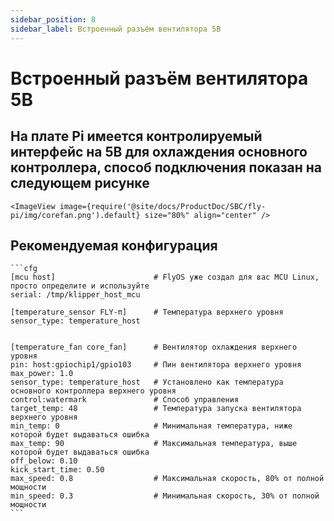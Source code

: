 ```yaml
---
sidebar_position: 8
sidebar_label: Встроенный разъём вентилятора 5В
---
```




# Встроенный разъём вентилятора 5В

## На плате Pi имеется контролируемый интерфейс на 5В для охлаждения основного контроллера, способ подключения показан на следующем рисунке

    <ImageView image={require('@site/docs/ProductDoc/SBC/fly-pi/img/corefan.png').default} size="80%" align="center" />

## Рекомендуемая конфигурация

    ```cfg
    [mcu host]                      # FlyOS уже создал для вас MCU Linux, просто определите и используйте           
    serial: /tmp/klipper_host_mcu 

    [temperature_sensor FLY-π]      # Температура верхнего уровня
    sensor_type: temperature_host


    [temperature_fan core_fan]      # Вентилятор охлаждения верхнего уровня
    pin: host:gpiochip1/gpio103     # Пин вентилятора верхнего уровня
    max_power: 1.0
    sensor_type: temperature_host   # Установлено как температура основного контроллера верхнего уровня
    control:watermark               # Способ управления
    target_temp: 48                 # Температура запуска вентилятора верхнего уровня
    min_temp: 0                     # Минимальная температура, ниже которой будет выдаваться ошибка
    max_temp: 90                    # Максимальная температура, выше которой будет выдаваться ошибка
    off_below: 0.10
    kick_start_time: 0.50
    max_speed: 0.8                  # Максимальная скорость, 80% от полной мощности
    min_speed: 0.3                  # Минимальная скорость, 30% от полной мощности
    ```